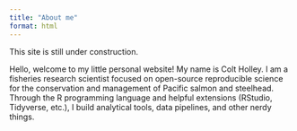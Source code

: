 ```yaml
---
title: "About me"
format: html
---
```


::: {.callout-note}
This site is still under construction.
:::

Hello, welcome to my little personal website! My name is Colt Holley. I am a fisheries research scientist focused on open-source reproducible science for the conservation and management of Pacific salmon and steelhead. Through the R programming language and helpful extensions (RStudio, Tidyverse, etc.), I build analytical tools, data pipelines, and other nerdy things. 
